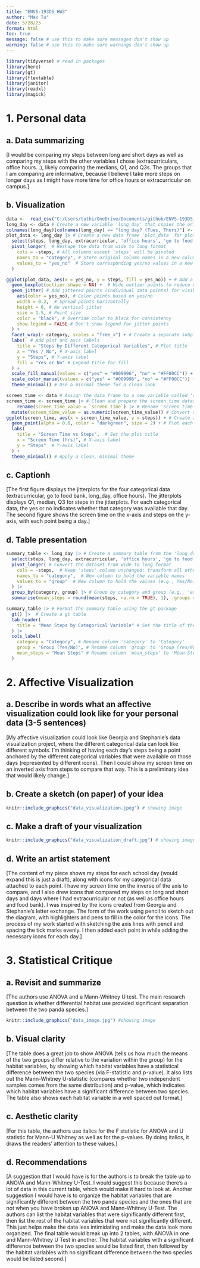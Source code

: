 ```yaml
---
title: "ENVS-193DS_HW3"
author: "Max Tu"
date: 5/28/25
format: html
toc: true
message: false # use this to make sure messages don't show up
warning: false # use this to make sure warnings don't show up
---
```


```r
library(tidyverse) # read in packages
library(here)
library(gt)
library(flextable)
library(janitor)
library(readxl)
library(magick)
```

# 1. Personal data

## a. Data summarizing

[I would be comparing my steps between long and short days as well as comparing my steps with the other variables I chose (extracurriculars, office hours...), likely comparing the medians, Q1, and Q3s. The groups that I am comparing are informative, because I believe I take more steps on longer days as I might have more time for office hours or extracurricular on campus.]

## b. Visualization 

```r
data <-  read_csv("C:/Users/tuthi/OneDrive/Documents/github/ENVS-193DS_homework-03/data/data_collection.csv") # Read the CSV file into a data frame called 'data'
long_day <- data # Create a new variable 'long_day' that copies the original data
colnames(long_day)[colnames(long_day) == "long day? (Tues, Thurs)"] <- "long_day" # Rename the column "long day? (Tues, Thurs)" to simply "long_day" for easier access
plot_data <- long_day |> # Create a new data frame 'plot_data' for plotting
  select(steps, long_day, extracurricular, 'office hours', 'go to food bank') |>  # Select relevant columns: 'steps' and categorical variables
  pivot_longer(  # Reshape the data from wide to long format
    cols = -steps, # All columns except 'steps' will be pivoted
    names_to = "category", # Store original column names in a new column called 'category'
    values_to = "yes_no"  # Store corresponding yes/no values in a new column called 'yes_no'
  )

ggplot(plot_data, aes(x = yes_no, y = steps, fill = yes_no)) + # Add a boxplot for each category with fill color based on yes/no
  geom_boxplot(outlier.shape = NA) +  # Hide outlier points to reduce clutter
  geom_jitter( # Add jittered points (individual data points) for visibility
    aes(color = yes_no), # Color points based on yes/no
    width = 0.2,  # Spread points horizontally
    height = 0, # No vertical jitter
    size = 1.5, # Point size
    color = "black", # Override color to black for consistency
    show.legend = FALSE # Don't show legend for jitter points
  ) +
  facet_wrap(~ category, scales = "free_x") + # Create a separate subplot (facet) for each category
  labs(  # Add plot and axis labels
    title = "Steps by Different Categorical Variables", # Plot title
    x = "Yes / No", # X-axis label
    y = "Steps", # Y-axis label
    fill = "Yes or No" # Legend title for fill
  ) +
  scale_fill_manual(values = c("yes" = "#009996", "no" = "#FF00CC")) + # Manually set fill colors for 'yes' and 'no' values
  scale_color_manual(values = c("yes" = "#009996", "no" = "#FF00CC")) + # Manually set outline colors (used by jitter) for 'yes' and 'no' values
  theme_minimal() # Use a minimal theme for a clean look

```

```r
screen_time <- data # Assign the data frame to a new variable called 'screen_time'
screen_time <- screen_time |> # Clean and prepare the screen_time dataset
    rename(screen_time_value = `screen time`) |> # Rename 'screen time' column to 'screen_time_value' for easier use
  mutate(screen_time_value = as.numeric(screen_time_value)) # Convert screen time values to numeric (in case they're character/factor)
ggplot(screen_time, aes(x = screen_time_value, y = steps)) + # Create a scatter plot of screen time vs steps
  geom_point(alpha = 0.6, color = "darkgreen", size = 2) + # Plot each point with some transparency and dark green color
  labs(
    title = "Screen Time vs Steps",  # Set the plot title
    x = "Screen Time (hrs)", # X-axis label
    y = "Steps"  # Y-axis label
  ) +
  theme_minimal() # Apply a clean, minimal theme
```

## c. Captionh

[The first figure displays the jitterplots for the four categorical data (extracurricular, go to food bank, long_day, office hours). The jitterplots displays Q1, median, Q3 for steps in the jitterplots. For each categorical data, the yes or no indicates whether that category was available that day. The second figure shows the screen time on the x-axis and steps on the y-axis, with each point being a day.]

## d. Table presentation

```r
summary_table <- long_day |> # Create a summary table from the 'long_day' dataset
  select(steps, long_day, extracurricular, 'office hours', 'go to food bank') |> # Select relevant columns: 'steps' and several categorical variables
  pivot_longer( # Convert the dataset from wide to long format
    cols = -steps,  # Keep 'steps' column unchanged; transform all others
    names_to = "category",  # New column to hold the variable names
    values_to = "group"  # New column to hold the values (e.g., Yes/No)
  ) |>
  group_by(category, group) |> # Group by category and group (e.g., 'extracurricular' and 'Yes')
  summarise(mean_steps = round(mean(steps, na.rm = TRUE), 1), .groups = "drop")  # Calculate the mean number of steps for each group, rounded to 1 decimal

summary_table |> # Format the summary table using the gt package
  gt() |>  # Create a gt table
  tab_header(
    title = "Mean Steps by Categorical Variable" # Set the title of the table
  ) |>
  cols_label(
    category = "Category", # Rename column 'category' to 'Category'
    group = "Group (Yes/No)", # Rename column 'group' to 'Group (Yes/No)'
    mean_steps = "Mean Steps" # Rename column 'mean_steps' to 'Mean Steps'
  )
```
# 2. Affective Visualization

## a. Describe in words what an affective visualization could look like for your personal data (3-5 sentences)

[My affective visualization could look like Georgia and Stephanie's data visualization project, where the different categorical data can look like different symbols. I'm thinking of having each day's steps being a point anchored by the different categorical variables that were available on those days (represented by different icons). Then I could show my screen time on an inverted axis from steps to compare that way. This is a preliminary idea that would likely change.]

## b.  Create a sketch (on paper) of your idea

```r
knitr::include_graphics("data_visualization.jpeg") # showing image
```

## c. Make a draft of your visualization

```r
knitr::include_graphics("data_visualization_draft.jpg") # showing image
```

## d. Write an artist statement

[The content of my piece shows my steps for each school day (would expand this is just a draft), along with icons for my categorical data attached to each point. I have my screen time on the inverse of the axis to compare, and I also drew icons that compared my steps on long and short days and days where I had extracurricular or not (as well as office hours and food bank). I was inspired by the icons created from Georgia and Stephanie's letter exchange. The form of the work using pencil to sketch out the diagram, with highlighters and pens to fill in the color for the icons. The process of my work started with sketching the axis lines with pencil and spacing the tick marks evenly. I then added each point in while adding the necessary icons for each day.]

# 3. Statistical Critique

## a. Revisit and summarize

[The authors use ANOVA and a Mann-Whitney U test. The main research question is whether differential habitat use provided significant separation between the two panda species.]

```r
knitr::include_graphics("data_image.jpg") #showing image
```

## b. Visual clarity

[The table does a great job to show ANOVA (tells us how much the means of the two groups differ relative to the variation within the group) for the habitat variables, by showing which habitat variables have a statistical difference between the two species (via F-statistic and p-value). It also lists out the Mann-Whitney U-statistic (compares whether two independent samples comes from the same distribution) and p-value, which indicates which habitat variables have a significant difference between two species. The table also shows each habitat variable in a well spaced out format.]

## c. Aesthetic clarity

[For this table, the authors use italics for the F statistic for ANOVA and U statistic for Mann-U Whitney as well as for the p-values. By doing italics, it draws the readers' attention to these values.]

## d. Recommendations

[A suggestion that I would have is for the authors is to break the table up to ANOVA and Mann-Whitney U-Test. I would suggest this because there's a lot of data in this current table, which would make it hard to look at. Another suggestion I would have is to organize the habitat variables that are significantly different between the two panda species and the ones that are not when you have broken up ANOVA and Mann-Whitney U-Test. The authors can list the habitat variables that were significantly different first, then list the rest of the habitat variables that were not significantly different. This just helps make the data less intimidating and make the data look more organized. The final table would break up into 2 tables, with ANOVA in one and Mann-Whitney U Test in another. The habitat variables with a significant difference between the two species would be listed first, then followed by the habitat variables with no significant difference between the two species would be listed second.]